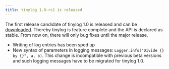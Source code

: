 ```yaml
---
title: tinylog 1.0-rc1 is released
---
```


The first release candidate of tinylog 1.0 is released and can be [downloaded](/v2/download/). Thereby tinylog is feature complete and the API is declared as stable. From now on, there will only bug fixes until the major release.

* Writing of log entries has been sped up
* New syntax of parameters in logging messages: `Logger.info("Divide {} by {}", a, b)`. This change is incompatible with previous beta versions and such logging messages have to be migrated for tinylog 1.0.
